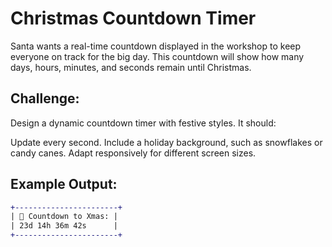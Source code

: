 # Christmas Countdown Timer

Santa wants a real-time countdown displayed in the workshop to keep everyone on track for the big day. This countdown will show how many days, hours, minutes, and seconds remain until Christmas.

## Challenge:

Design a dynamic countdown timer with festive styles. It should:

Update every second.
Include a holiday background, such as snowflakes or candy canes.
Adapt responsively for different screen sizes.

## Example Output:

```diff
+-----------------------+
| 🎄 Countdown to Xmas: |
| 23d 14h 36m 42s      |
+-----------------------+
```